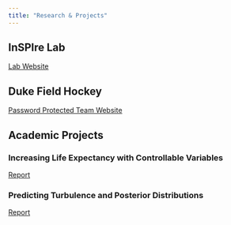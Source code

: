 ```yaml
---
title: "Research & Projects"
---
```


## InSPIre Lab

[Lab Website](https://inspire.cs.duke.edu/)

## Duke Field Hockey
[Password Protected Team Website](https://chasehmathis.github.io/duke-field-hockey-data/)

## Academic Projects

### Increasing Life Expectancy with Controllable Variables

[Report](PDF_Files/STA325_LifeExp.pdf)

### Predicting Turbulence and Posterior Distributions

[Report](PDF_Files/STA325_Turbulance.pdf)
